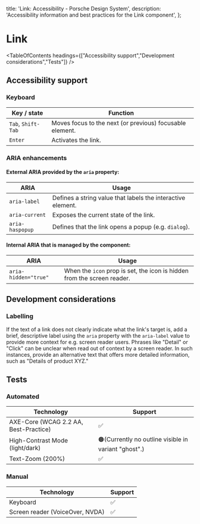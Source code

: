 
  title: 'Link: Accessibility - Porsche Design System',
  description: 'Accessibility information and best practices for the Link component',
};

# Link <ComponentStatus tagName="p-link"></ComponentStatus>

<TableOfContents headings={["Accessibility support","Development considerations","Tests"]} />

## Accessibility support

### Keyboard

| Key / state        | Function                                                 |
| ------------------ | -------------------------------------------------------- |
| `Tab`, `Shift-Tab` | Moves focus to the next (or previous) focusable element. |
| `Enter`            | Activates the link.                                      |

### ARIA enhancements

#### External **ARIA** provided by the `aria` property:

| ARIA            | Usage                                                       |
| --------------- | ----------------------------------------------------------- |
| `aria-label`    | Defines a string value that labels the interactive element. |
| `aria-current`  | Exposes the current state of the link.                      |
| `aria-haspopup` | Defines that the link opens a popup (e.g. `dialog`).        |

#### Internal **ARIA** that is managed by the component:

| ARIA                 | Usage                                                                   |
| -------------------- | ----------------------------------------------------------------------- |
| `aria-hidden="true"` | When the `icon` prop is set, the icon is hidden from the screen reader. |

## Development considerations

### Labelling

If the text of a link does not clearly indicate what the link's target is, add a brief, descriptive label using the
`aria` property with the `aria-label` value to provide more context for e.g. screen reader users. Phrases like "Detail"
or "Click" can be unclear when read out of context by a screen reader. In such instances, provide an alternative text
that offers more detailed information, such as "Details of product XYZ."

## Tests

### Automated

| Technology                            | Support                                              |
| ------------------------------------- | ---------------------------------------------------- |
| AXE-Core (WCAG 2.2 AA, Best-Practice) | ✅                                                   |
| High-Contrast Mode (light/dark)       | 🟠(Currently no outline visible in variant "ghost".) |
| Text-Zoom (200%)                      | ✅                                                   |

### Manual

| Technology                      | Support |
| ------------------------------- | ------- |
| Keyboard                        | ✅      |
| Screen reader (VoiceOver, NVDA) | ✅      |
